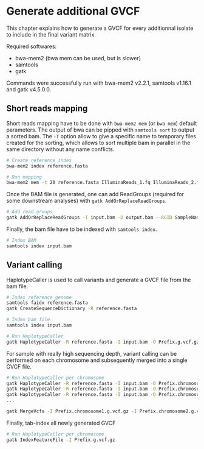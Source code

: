 # Generate additional GVCF

This chapter explains how to generate a GVCF for every additionnal isolate to include in the final variant matrix. 

Required softwares:

-   bwa-mem2 (bwa mem can be used, but is slower)
-   samtools
-   gatk

Commands were successfully run with bwa-mem2 v2.2.1, samtools v1.16.1 and gatk v4.5.0.0. 

## Short reads mapping

Short reads mapping have to be done with `bwa-mem2 mem` (or `bwa mem`) default parameters. The output of bwa can be pipped with `samtools sort` to output a sorted bam. The `-T` option allow to give a specific name to temporary files created for the sorting, which allows to sort multiple bam in parallel in the same directory without any name conflicts.

```bash
# Create reference index
bwa-mem2 index reference.fasta

# Run mapping
bwa-mem2 mem -t 20 reference.fasta IlluminaReads_1.fq IlluminaReads_2.fq | samtools sort -o output.bam -T reads.Prefix.tmp
```

Once the BAM file is generated, one can add ReadGroups (required for some downstream analyses) with `gatk AddOrReplaceReadGroups`.

```bash
# Add read groups
gatk AddOrReplaceReadGroups -I input.bam -O output.bam --RGID SampleName --RGLB SampleName --RGPL ILLUMINA --RGPU SampleName --RGSM SampleName
```

Finally, the bam file have to be indexed with `samtools index`.

```bash
# Index BAM
samtools index input.bam
```

## Variant calling

HaplotypeCaller is used to call variants and generate a GVCF file from the bam file. 

```bash
# Index reference genome
samtools faidx reference.fasta
gatk CreateSequenceDictionary -R reference.fasta

# Index bam file
samtools index input.bam

# Run HaplotypeCaller
gatk HaplotypeCaller -R reference.fasta -I input.bam -O Prefix.g.vcf.gz --emit-ref-confidence GVCF
```

For sample with really high sequencing depth, variant calling can be performed on each chromosome and subsequently merged into a single GVCF file. 

```bash
# Run HaplotypeCaller per chromosome
gatk HaplotypeCaller -R reference.fasta -I input.bam -O Prefix.chromosome1.g.vcf.gz --emit-ref-confidence GVCF -L chromosome1
gatk HaplotypeCaller -R reference.fasta -I input.bam -O Prefix.chromosome2.g.vcf.gz --emit-ref-confidence GVCF -L chromosome2
gatk HaplotypeCaller -R reference.fasta -I input.bam -O Prefix.chromosome3.g.vcf.gz --emit-ref-confidence GVCF -L chromosome3
...

gatk MergeVcfs -I Prefix.chromosome1.g.vcf.gz -I Prefix.chromosome2.g.vcf.gz -I Prefix.chromosome3.g.vcf.gz ... -O Prefix.g.vcf.gz
```

Finally, tab-index all newly generated GVCF
```bash
# Run HaplotypeCaller per chromosome
gatk IndexFeatureFile -I Prefix.g.vcf.gz
```

